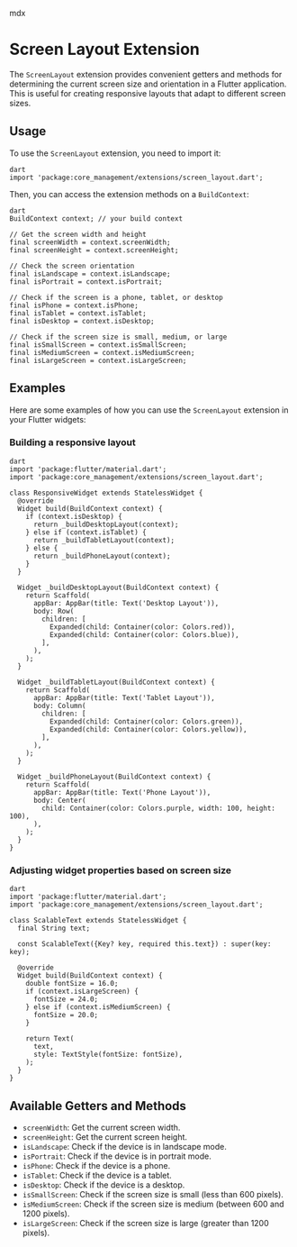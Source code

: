 mdx

# Screen Layout Extension

The `ScreenLayout` extension provides convenient getters and methods for determining the current screen size and orientation in a Flutter application. This is useful for creating responsive layouts that adapt to different screen sizes.

## Usage

To use the `ScreenLayout` extension, you need to import it:

```
dart
import 'package:core_management/extensions/screen_layout.dart';
```
Then, you can access the extension methods on a `BuildContext`:
```
dart
BuildContext context; // your build context

// Get the screen width and height
final screenWidth = context.screenWidth;
final screenHeight = context.screenHeight;

// Check the screen orientation
final isLandscape = context.isLandscape;
final isPortrait = context.isPortrait;

// Check if the screen is a phone, tablet, or desktop
final isPhone = context.isPhone;
final isTablet = context.isTablet;
final isDesktop = context.isDesktop;

// Check if the screen size is small, medium, or large
final isSmallScreen = context.isSmallScreen;
final isMediumScreen = context.isMediumScreen;
final isLargeScreen = context.isLargeScreen;
```
## Examples

Here are some examples of how you can use the `ScreenLayout` extension in your Flutter widgets:

### Building a responsive layout
```
dart
import 'package:flutter/material.dart';
import 'package:core_management/extensions/screen_layout.dart';

class ResponsiveWidget extends StatelessWidget {
  @override
  Widget build(BuildContext context) {
    if (context.isDesktop) {
      return _buildDesktopLayout(context);
    } else if (context.isTablet) {
      return _buildTabletLayout(context);
    } else {
      return _buildPhoneLayout(context);
    }
  }

  Widget _buildDesktopLayout(BuildContext context) {
    return Scaffold(
      appBar: AppBar(title: Text('Desktop Layout')),
      body: Row(
        children: [
          Expanded(child: Container(color: Colors.red)),
          Expanded(child: Container(color: Colors.blue)),
        ],
      ),
    );
  }

  Widget _buildTabletLayout(BuildContext context) {
    return Scaffold(
      appBar: AppBar(title: Text('Tablet Layout')),
      body: Column(
        children: [
          Expanded(child: Container(color: Colors.green)),
          Expanded(child: Container(color: Colors.yellow)),
        ],
      ),
    );
  }

  Widget _buildPhoneLayout(BuildContext context) {
    return Scaffold(
      appBar: AppBar(title: Text('Phone Layout')),
      body: Center(
        child: Container(color: Colors.purple, width: 100, height: 100),
      ),
    );
  }
}
```
### Adjusting widget properties based on screen size
```
dart
import 'package:flutter/material.dart';
import 'package:core_management/extensions/screen_layout.dart';

class ScalableText extends StatelessWidget {
  final String text;

  const ScalableText({Key? key, required this.text}) : super(key: key);

  @override
  Widget build(BuildContext context) {
    double fontSize = 16.0;
    if (context.isLargeScreen) {
      fontSize = 24.0;
    } else if (context.isMediumScreen) {
      fontSize = 20.0;
    }

    return Text(
      text,
      style: TextStyle(fontSize: fontSize),
    );
  }
}
```
## Available Getters and Methods

- `screenWidth`: Get the current screen width.
- `screenHeight`: Get the current screen height.
- `isLandscape`: Check if the device is in landscape mode.
- `isPortrait`: Check if the device is in portrait mode.
- `isPhone`: Check if the device is a phone.
- `isTablet`: Check if the device is a tablet.
- `isDesktop`: Check if the device is a desktop.
- `isSmallScreen`: Check if the screen size is small (less than 600 pixels).
- `isMediumScreen`: Check if the screen size is medium (between 600 and 1200 pixels).
- `isLargeScreen`: Check if the screen size is large (greater than 1200 pixels).

</DocsCard>